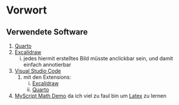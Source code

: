 # Vorwort {.unnumbered}

## Verwendete Software

1.  [Quarto](quarto.org)
2.  [Excalidraw](excalidraw.com)
    i) jedes hiermit erstelltes Bild müsste anclickbar sein, und damit einfach annotierbar
3.  [Visual Studio Code](https://code.visualstudio.com/)
    1.  mit den Extensions:
        i)  [Excalidraw](https://marketplace.visualstudio.com/items?itemName=pomdtr.excalidraw-editor)
        ii) [Quarto](https://marketplace.visualstudio.com/items?itemName=quarto.quarto)
4.  [MyScript Math Demo](https://webdemo.myscript.com/views/math/index.html) da ich viel zu faul bin um [Latex](https://www.latex-project.org/) zu lernen
